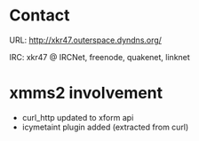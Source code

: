 =Contact=

URL: [http://xkr47.outerspace.dyndns.org/ http://xkr47.outerspace.dyndns.org/]

IRC: xkr47 @ IRCNet, freenode, quakenet, linknet

=xmms2 involvement=
* curl_http updated to xform api
* icymetaint plugin added (extracted from curl)